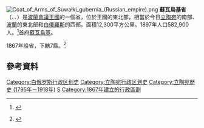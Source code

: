 [[File:Coat_of_Arms_of_Suwałki_gubernia_(Russian_empire).png|right]]
'''蘇瓦烏基省'''（{{lang-ru|Сувальская Губения}}、{{lang-lt|Suvalkų gubernija}}、{{lang-pl|Gubernia suwalska}}）是[[波蘭會議王國|波蘭會議王國]]的一個省，位於王國的東北部，相當於今日[[立陶宛|立陶宛]]的南部、[[波蘭|波蘭]]的東北部和[[白俄羅斯|白俄羅斯]]的西部。面積12,300平方公里。1897年人口582,900人。<ref>{{de icon}} {{cite book |url=http://w210.ub.uni-tuebingen.de/dbt/volltexte/2005/2154/pdf/Dissertation_Christina-Nikolajew.pdf |first=Christina Juditha |last=Nikolajew |title=Zum Zusammenhang zwischen nationaler Identitätsbildung und Katholischer Kirche in Litauen |pages=16 |year=2005 |publisher=Eberhard Karls University of Tübingen }}{{dead link|date=2018年4月 |bot=InternetArchiveBot |fix-attempted=yes }}</ref>首府[[蘇瓦烏基|蘇瓦烏基]]。

1867年設省，下轄7縣。<ref>{{lt icon}} {{cite encyclopedia | editor=Jonas Zinkus, et. al | encyclopedia=Tarybų Lietuvos enciklopedija | title=Suvalkų gubernija | year=1988 | publisher=Vyriausioji enciklopedijų redakcija | volume=IV | location=Vilnius, Lithuania | pages=136-137}}</ref>

== 參考資料 ==
<div class="references-small">
<references />
</div>
{{ImpRussia}}
[[Category:白俄罗斯行政区划史|Category:白俄罗斯行政区划史]]
[[Category:立陶宛行政区划史|Category:立陶宛行政区划史]]
[[Category:立陶宛歷史 (1795年－1918年)|Category:立陶宛歷史 (1795年－1918年)]]
[[Category:波蘭會議王國行政區劃|S]]
[[Category:1867年建立的行政區劃|Category:1867年建立的行政區劃]]